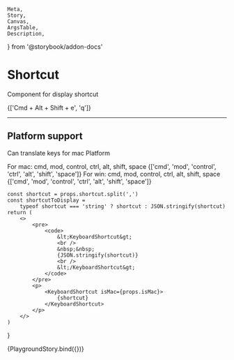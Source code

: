 	Meta,
	Story,
	Canvas,
	ArgsTable,
	Description,
} from '@storybook/addon-docs'

<Meta title='Content/Keyboard Shortcut' component={KeyboardShortcut} />

# Shortcut

Component for display shortcut

<Canvas>
	<Story parameters={{ docs: { source: { type: 'code' } } }} name='Overview'>
		<Stack space='small'>
			<KeyboardShortcut>
				{['Cmd + Alt + Shift + e', 'q']}
			</KeyboardShortcut>
		</Stack>
	</Story>
</Canvas>

---

<Description of={KeyboardShortcut} />
<ArgsTable of={KeyboardShortcut} />

## Platform support

Can translate keys for mac Platform

<Canvas>
	<Story
		parameters={{ docs: { source: { type: 'code' } } }}
		name='Platform support'
	>
		<Stack space='large'>
			<Stack space='small'>
				<Text>For mac: cmd, mod, control, ctrl, alt, shift, space</Text>
				<KeyboardShortcut isMac={true}>
					{['cmd', 'mod', 'control', 'ctrl', 'alt', 'shift', 'space']}
				</KeyboardShortcut>
			</Stack>
			<Stack space='small'>
				<Text>For win: cmd, mod, control, ctrl, alt, shift, space</Text>
				<KeyboardShortcut isMac={false}>
					{['cmd', 'mod', 'control', 'ctrl', 'alt', 'shift', 'space']}
				</KeyboardShortcut>
			</Stack>
		</Stack>
	</Story>
</Canvas>

	const shortcut = props.shortcut.split(',')
	const shortcutToDisplay =
		typeof shortcut === 'string' ? shortcut : JSON.stringify(shortcut)
	return (
		<>
			<pre>
				<code>
					&lt;KeyboardShortcut&gt;
					<br />
					&nbsp;&nbsp;
					{JSON.stringify(shortcut)}
					<br />
					&lt;/KeyboardShortcut&gt;
				</code>
			</pre>
			<p>
				<KeyboardShortcut isMac={props.isMac}>
					{shortcut}
				</KeyboardShortcut>
			</p>
		</>
	)
}

<Canvas>
	<Story
		parameters={{ docs: { source: { type: 'code' } } }}
		argTypes={{
			shortcut: {
				control: { type: 'text' },
				defaultValue: 'cmd + k + cmd + s, q',
			},
			isMac: {
				control: { type: 'boolean' },
				defaultValue: false,
			},
		}}
		name='Playground Story'
	>
		{PlaygroundStory.bind({})}
	</Story>
</Canvas>

